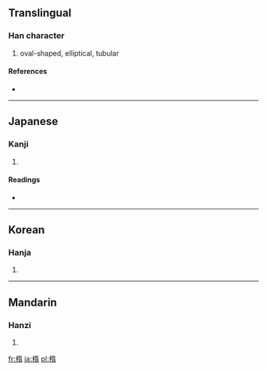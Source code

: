 {{also|橢}}
==Translingual==

===Han character===
{{Han char|rn=75|rad=木|as=09|sn=13|four=|canj=木大一月 (DKMB)}}

# oval-shaped, elliptical, tubular

====References====
* {{Han ref|kx=0539.150|dkj=15133|dj=0927.010|hdz=21246.020|uh=6955|ud=26965}}

----

==Japanese==

===Kanji===
{{ja-kanji|grade=|rs=木09}}

# {{defn|Japanese}}

====Readings====
* {{ja-readings|on=[[だ]] (da)|kun=[[ぬく]] (nuku)}}

----

==Korean==

===Hanja===
{{ko-hanja|hangeul=타|eumhun=|rv=ta|mr=t'a|y=tha}}

# {{defn|Korean}}

----

==Mandarin==

===Hanzi===
{{cmn-hanzi|pin=[[jí]] ([[ji2]]), [[tuǒ]] ([[tuo3]])|wg=chi<sup>2</sup>, t'o<sup>3</sup>}}

# {{defn|Mandarin}}

[[fr:楕]]
[[ja:楕]]
[[pl:楕]]